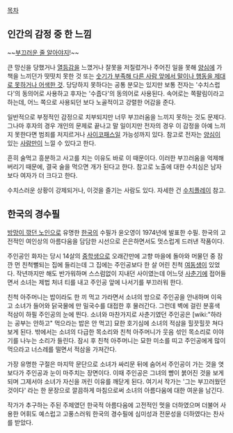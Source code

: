 [[목차]]

== 인간의 감정 중 한 느낌 ==
~~[[부끄러운 줄 알아야지]]!~~

큰 망신을 당했거나 [[열등감]]을 느꼈거나 잘못을 저질렀거나 주어진 일을 못해 [[양심]]에 가책을 느끼던가 떳떳치 못한 것 또는 [[내성적|숫기가 부족해 다른 사람 앞에서 말이나 행동을 제대로 못하거나 어색한 것]]. 당당하지 못하다는 공통 분모는 있지만 보통 전자는 '수치스럽다'의 동의어로 사용하고 후자는 '수줍다'의 동의어로 사용된다. 속어로는 쪽팔림이라고 하는데, 어느 쪽으로 사용되던 보다 노골적이고 강렬한 어감을 준다. 

일반적으로 부정적인 감정으로 치부되지만 너무 부끄러움을 느끼지 못하는 것도 문제다. 그나마 후자의 경우 개인의 문제로 끝나고 말 일이지만 전자의 경우 이 감정을 아예 느끼지 못한다면 범죄를 저지르거나 [[사이코패스]]일 가능성까지 있다. 참고로 전자는 [[양심]]이 있는 [[사람]]만이 느낄 수 있다고 한다. 

흔히 술먹고 흥분하고 사고를 치는 이유도 바로 이 때문이다. 이러한 부끄러움을 억제해버리기 때문에, 결국 술을 먹으면 개가 된다고 한다. 참고로 노출에 대한 수치심은 남자보다 여자가 더 크다고 한다.

수치스러운 상황이 강제되거나, 이것을 즐기는 사람도 있다. 자세한 건 [[수치플레이]] 참고.

== 한국의 경수필 ==
[[방망이 깎던 노인]]으로 유명한 [[한국]]의 수필가 윤오영이 1974년에 발표한 수필. 한국의 고전적인 여인상의 아름다움을 담담한 시선으로 은은하면서도 멋스럽게 드러낸 작품이다.

주인공인 화자는 당시 14살의 [[중학생]]으로 오래간만에 고향 마을에 돌아와 머물던 중 잠깐 먼 친척뻘되는 집에 들리는데 그 집에는 주인공보다 한 살 어린 친척 [[여동생]]이 있었다. 작년까지만 해도 반가워하며 스스럼없이 지내던 사이였는데 어느덧 [[사춘기]]에 접어들면서 소녀는 제법 처녀 티를 내고 주인공 앞에 나서기를 부끄러워 한다.

친척 아주머니는 밥이라도 한 끼 먹고 가라면서 소녀의 방으로 주인공을 안내하며 이윽고 소녀가 들어와 닭국물에 만 밀국수를 대접한 후 물러간다. 그런데 벽에 걸린 분홍색 적삼이 하필 주인공의 눈에 띈다. 소녀와 마찬가지로 사춘기였던 주인공은 [wiki:"하라는 공부는 안하고" 먹으라는 밥은 안 먹고] 묘한 호기심에 소녀의 적삼을 힐끗힐끗 쳐다보게 된다. 밖에서는 소녀의 다급한 목소리와 친척 아주머니가 웃음 섞인 목소리로 이야기를 나누는 소리가 들린다. 잠시 후 친척 아주머니는 묘한 미소를 띠고 주인공에게 많이 먹으라고 너스레를 떨면서 적삼을 가져간다.

가장 유명한 구절은 마지막 문단으로 소녀가 싸리문 뒤에 숨어서 주인공이 가는 것을 엿보다가 주인공과 눈이 마주치는 장면이다. 이때 주인공은 그녀의 뺨이 붉어진 것을 보게 되며 그제서야 소녀가 자신을 꺼린 이유를 깨닫게 된다. 여기서 작가는 '그는 부끄러웠던 것이다' 라는 한 문장으로 깔끔하게 마침으로써 소녀의 아름다움에 대한 여운을 남긴다.

작가가 추구하는 주된 주제였던 한국적 아름다움에 고전적인 멋을 더하였으며 더불어 사용한 어휘도 예스럽고 고풍스러워 한국의 경수필에 심미성과 전문성을 더하였다는 찬사를 받았다.
